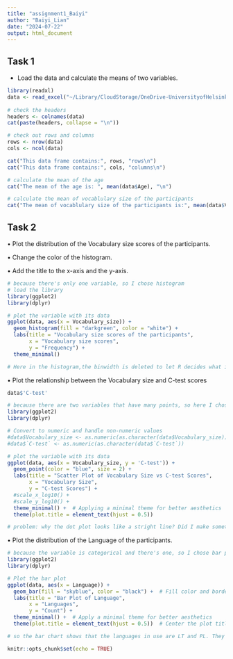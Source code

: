 ```yaml
---
title: "assignment1_Baiyi"
author: "Baiyi_Lian"
date: "2024-07-22"
output: html_document
---
```


## Task 1

-   Load the data and calculate the means of two variables.

```r
library(readxl)
data <- read_excel("~/Library/CloudStorage/OneDrive-UniversityofHelsinki/internship_projects_summerschool/Salo Summer School/source_data/hand_on_assign/day1_0722/dataset.questionnaire.xlsx")
 
# check the headers
headers <- colnames(data)
cat(paste(headers, collapse = "\n"))

# check out rows and columns
rows <- nrow(data)
cols <- ncol(data)

cat("This data frame contains:", rows, "rows\n")
cat("This data frame contains:", cols, "columns\n")

# calculate the mean of the age
cat("The mean of the age is: ", mean(data$Age), "\n")

# calculate the mean of vocablulary size of the participants
cat("The mean of vocablulary size of the participants is:", mean(data$Vocabulary_size), "\n")
```

## Task 2

• Plot the distribution of the Vocabulary size scores of the participants.

• Change the color of the histogram.

• Add the title to the x-axis and the y-axis.

```r
# because there's only one variable, so I chose histogram
# load the library
library(ggplot2)
library(dplyr)

# plot the variable with its data
ggplot(data, aes(x = Vocabulary_size)) +
  geom_histogram(fill = "darkgreen", color = "white") +
  labs(title = "Vocabulary size scores of the participants",
       x = "Vocabulary size scores",
       y = "Frequency") +
  theme_minimal()

# Here in the histogram,the binwidth is deleted to let R decides what is the best bin size. You could also manipulate with different bin sizes to see the outcome.
```

• Plot the relationship between the Vocabulary size and C-test scores

```r
data$'C-test'
```

```r
# because there are two variables that have many points, so here I chose scatter plot
library(ggplot2)
library(dplyr)

# Convert to numeric and handle non-numeric values
#data$Vocabulary_size <- as.numeric(as.character(data$Vocabulary_size))
#data$`C-test` <- as.numeric(as.character(data$`C-test`))

# plot the variable with its data
ggplot(data, aes(x = Vocabulary_size, y = 'C-test')) +
  geom_point(color = "blue", size = 2) +
  labs(title = "Scatter Plot of Vocabulary Size vs C-test Scores",
       x = "Vocabulary Size",
       y = "C-test Scores") +
  #scale_x_log10() +
  #scale_y_log10() +
  theme_minimal() +  # Applying a minimal theme for better aesthetics
  theme(plot.title = element_text(hjust = 0.5))

# problem: why the dot plot looks like a stright line? Did I make something wrong?
```

• Plot the distribution of the Language of the participants.

```r
# because the variable is categorical and there's one, so I chose bar plot
library(ggplot2)
library(dplyr)

# Plot the bar plot
ggplot(data, aes(x = Language)) +
  geom_bar(fill = "skyblue", color = "black") +  # Fill color and border color
  labs(title = "Bar Plot of Language",
       x = "Languages",
       y = "Count") +
  theme_minimal() +  # Apply a minimal theme for better aesthetics
  theme(plot.title = element_text(hjust = 0.5))  # Center the plot title

# so the bar chart shows that the languages in use are LT and PL. They are the same to each other.
```

```r
knitr::opts_chunk$set(echo = TRUE)
```
